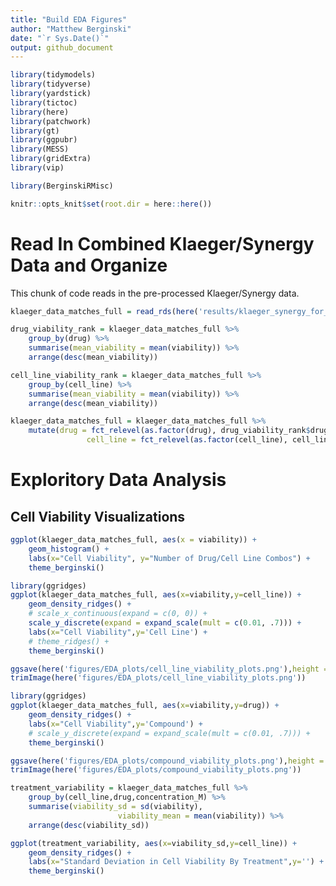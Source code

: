 ```yaml
---
title: "Build EDA Figures"
author: "Matthew Berginski"
date: "`r Sys.Date()`"
output: github_document
---
```


```r
library(tidymodels)
library(tidyverse)
library(yardstick)
library(tictoc)
library(here)
library(patchwork)
library(gt)
library(ggpubr)
library(MESS)
library(gridExtra)
library(vip)

library(BerginskiRMisc)

knitr::opts_knit$set(root.dir = here::here())
```

# Read In Combined Klaeger/Synergy Data and Organize

This chunk of code reads in the pre-processed Klaeger/Synergy data.

```r
klaeger_data_matches_full = read_rds(here('results/klaeger_synergy_for_regression.rds'))
```

```r
drug_viability_rank = klaeger_data_matches_full %>%
	group_by(drug) %>%
	summarise(mean_viability = mean(viability)) %>%
	arrange(desc(mean_viability))

cell_line_viability_rank = klaeger_data_matches_full %>%
	group_by(cell_line) %>%
	summarise(mean_viability = mean(viability)) %>%
	arrange(desc(mean_viability))

klaeger_data_matches_full = klaeger_data_matches_full %>%
	mutate(drug = fct_relevel(as.factor(drug), drug_viability_rank$drug),
				 cell_line = fct_relevel(as.factor(cell_line), cell_line_viability_rank$cell_line))

```

# Exploritory Data Analysis

## Cell Viability Visualizations

```r
ggplot(klaeger_data_matches_full, aes(x = viability)) + 
	geom_histogram() +
	labs(x="Cell Viability", y="Number of Drug/Cell Line Combos") +
	theme_berginski()
```

```r
library(ggridges)
ggplot(klaeger_data_matches_full, aes(x=viability,y=cell_line)) +
	geom_density_ridges() +
	# scale_x_continuous(expand = c(0, 0)) +
	scale_y_discrete(expand = expand_scale(mult = c(0.01, .7))) +
	labs(x="Cell Viability",y='Cell Line') +
	# theme_ridges() +
	theme_berginski()

ggsave(here('figures/EDA_plots/cell_line_viability_plots.png'),height = 6.5, width = 4)
trimImage(here('figures/EDA_plots/cell_line_viability_plots.png'))
```

```r
library(ggridges)
ggplot(klaeger_data_matches_full, aes(x=viability,y=drug)) +
	geom_density_ridges() +
	labs(x="Cell Viability",y='Compound') +
	# scale_y_discrete(expand = expand_scale(mult = c(0.01, .7))) +
	theme_berginski()

ggsave(here('figures/EDA_plots/compound_viability_plots.png'),height = 6.5)
trimImage(here('figures/EDA_plots/compound_viability_plots.png'))
```

```r
treatment_variability = klaeger_data_matches_full %>% 
	group_by(cell_line,drug,concentration_M) %>% 
	summarise(viability_sd = sd(viability),
						viability_mean = mean(viability)) %>% 
	arrange(desc(viability_sd))

ggplot(treatment_variability, aes(x=viability_sd,y=cell_line)) +
	geom_density_ridges() +
	labs(x="Standard Deviation in Cell Viability By Treatment",y='') +
	theme_berginski()
```